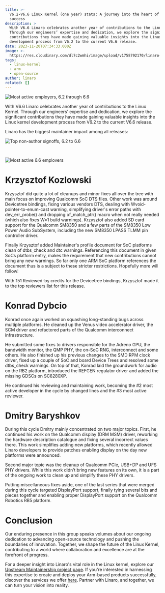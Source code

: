 ```yaml
---
title: >-
  V6.2-V6.6 Linux Kernel (one year) stats: A journey into the heart of Linaro’s
  success
description: >
  With V6.6 Linaro celebrates another year of contributions to the Linux Kernel.
  Through our engineers’ expertise and dedication, we explore the significant
  contributions they have made gaining valuable insights into the Linux kernel
  development process from V6.2 to the current V6.6 release.
date: 2023-11-20T07:34:33.000Z
image: >-
  https://res.cloudinary.com/dl7c2wmhi/image/upload/v1758792170/linaro-website/images/blog/Banner_Linux_Kernel
tags:
  - linux-kernel
  - arm
  - open-source
author: linaro
related: []
---
```


![Most active employers, 6.2 through 6.6](/linaro-website/images/blog/most-active-employers-6.2-through-6.6)

With V6.6 Linaro celebrates another year of contributions to the Linux Kernel. Through our engineers’ expertise and dedication, we explore the significant contributions they have made gaining valuable insights into the Linux kernel development process from V6.2 to the current V6.6 release.

Linaro has the biggest maintainer impact among all releases:

![Top non-author signoffs, 6.2 to 6.6](/linaro-website/images/blog/top-non-author-signoffs-6.2-to-6.6)

<br />

![Most active 6.6 emplovers](/linaro-website/images/blog/most-active-6.6-emplovers)

# Krzysztof Kozlowski

Krzysztof did quite a lot of cleanups and minor fixes all over the tree with main focus on improving Qualcomm SoC DTS files. Other work was around Devicetree bindings, fixing various vendors DTS, dealing with Wvoid-pointer-to-enum-cast warning, simplifying driver's error paths with dev\_err\_probe() and dropping of\_match\_ptr() macro when not really needed (which also fixes W=1 build warnings). Krzysztof also added SD card support for the Qualcomm SM8350 and a few parts of the SM8350 Low Power Audio SubSystem, including the new SM8350 LPASS TLMM pin controller driver.

Finally Krzysztof added Maintainer's profile document for SoC platforms clean of dtbs\_check and dtc warnings. Referencing this document in given SoCs platform entry, makes the requirement that new contributions cannot bring any new warnings. So far only one ARM SoC platform references the document thus is a subject to these stricter restrictions. Hopefully more will follow!

With 151 Reviewed-by credits for the Devicetree bindings, Krzysztof made it to the top reviewers list for this release.

# Konrad Dybcio

Konrad once again worked on squashing long-standing bugs across multiple platforms. He cleaned up the Venus video accelerator driver, the SCM driver and refactored parts of the Qualcomm interconnect infrastructure.

He submitted some fixes to drivers responsible for the Adreno GPU, the bandwidth monitor, the QMP PHY, the on-SoC RNG, interconnect and some others. He also finished up his previous changes to the SMD RPM clock driver, fixed up a couple of SoC and board Device Trees and resolved some dtbs\_check warnings. On top of that, Konrad laid the groundwork for audio on the RB2 platform, introduced the REFGEN regulator driver and added the missing GDSCs on SC8280XP.

He continued his reviewing and maintaining work, becoming the #2 most active developer in the cycle by changed lines and the #3 most active reviewer.

# Dmitry Baryshkov 

During this cycle Dmitry mainly concentrated on two major topics. First, he continued his work on the Qualcomm display (DRM MSM) driver, reworking the hardware description catalogue and fixing several incorrect values there. This work simplifies adding new platforms, which recently allowed Linaro developers to provide patches enabling display on the day new platforms were announced.

Second major topic was the cleanup of Qualcomm PCIe, USB+DP and UFS PHY drivers. While this work didn’t bring new features on its own, it is a part of the ongoing work to clean up and simplify these PHY drivers.

Putting miscellaneous fixes aside, one of the last series that were merged during this cycle targeted DisplayPort support, finally tying several bits and pieces together and enabling proper DisplayPort support on the Qualcomm Robotics RB5 platform.

# Conclusion

Our enduring presence in this group speaks volumes about our ongoing dedication to advancing open-source technology and pushing the boundaries of innovation. Together, we shape the future of the Linux Kernel, contributing to a world where collaboration and excellence are at the forefront of progress.

For a deeper insight into Linaro's vital role in the Linux kernel, explore our [Upstream Maintainership project page](https://linaro.atlassian.net/wiki/spaces/UM/overview). If you're interested in harnessing this expertise to create and deploy your Arm-based products successfully, discover the services we offer [here](https://www.linaro.org/services/). Partner with Linaro, and together, we can turn your vision into reality.
